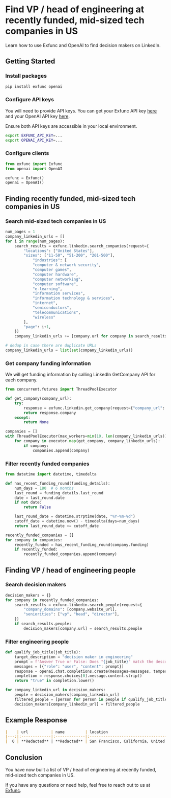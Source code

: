 # Find VP / head of engineering at recently funded, mid-sized tech companies in US

Learn how to use Exfunc and OpenAI to find decision makers on LinkedIn.

## Getting Started

### Install packages

```bash
pip install exfunc openai
```

### Configure API keys

You will need to provide API keys. You can get your Exfunc API key [here](https://exfunc.com) and your OpenAI API key [here](https://www.openai.com/).

Ensure both API keys are accessible in your local environment.

```bash
export EXFUNC_API_KEY=...
export OPENAI_API_KEY=...
```

### Configure clients

```python
from exfunc import Exfunc
from openai import OpenAI

exfunc = Exfunc()
openai = OpenAI()
```

## Finding recently funded, mid-sized tech companies in US

### Search mid-sized tech companies in US

```python
num_pages = 1
company_linkedin_urls = []
for i in range(num_pages):
    search_results = exfunc.linkedin.search_companies(request={
        "locations": ["United States"],
        "sizes": ["11-50", "51-200", "201-500"],
            "industries": [
            "computer & network security",
            "computer games",
            "computer hardware",
            "computer networking",
            "computer software",
            "e-learning",
            "information services",
            "information technology & services",
            "internet",
            "semiconductors",
            "telecommunications",
            "wireless"
        ],
        "page": i+1,
    })
    company_linkedin_urls += [company.url for company in search_results.companies]

# dedup in case there are duplicate URLs
company_linkedin_urls = list(set(company_linkedin_urls))
```

### Get company funding information

We will get funding information by calling LinkedIn GetCompany API for each company.

```python
from concurrent.futures import ThreadPoolExecutor

def get_company(company_url):
    try:
        response = exfunc.linkedin.get_company(request={"company_url": company_url})
        return response.company
    except:
        return None

companies = []
with ThreadPoolExecutor(max_workers=min(10, len(company_linkedin_urls))) as executor:
    for company in executor.map(get_company, company_linkedin_urls):
        if company:
            companies.append(company)
```

### Filter recently funded companies

```python
from datetime import datetime, timedelta

def has_recent_funding_round(funding_details):
    num_days = 180  # 6 months
    last_round = funding_details.last_round
    date = last_round.date
    if not date:
        return False

    last_round_date = datetime.strptime(date, "%Y-%m-%d")
    cutoff_date = datetime.now() - timedelta(days=num_days)
    return last_round_date >= cutoff_date

recently_funded_companies = []
for company in companies:
    recently_funded = has_recent_funding_round(company.funding)
    if recently_funded:
        recently_funded_companies.append(company)
```

## Finding VP / head of engineering people

### Search decision makers

```python
decision_makers = {}
for company in recently_funded_companies:
    search_results = exfunc.linkedin.search_people(request={
        "company_domains": [company.website_url],
        "seniorities": ["vp", "head", "director"],
    })
    if search_results.people:
        decision_makers[company.url] = search_results.people
```

### Filter engineering people

```python
def qualify_job_title(job_title):
    target_description = "decision maker in engineering"
    prompt = f'Answer True or False: Does "{job_title}" match the description: "{target_description}"?\n'
    messages = [{"role": "user", "content": prompt}]
    response = openai.chat.completions.create(messages=messages, temperature=0, model="gpt-4o-mini")
    completion = response.choices[0].message.content.strip()
    return "true" in completion.lower()

for company_linkedin_url in decision_makers:
    people = decision_makers[company_linkedin_url]
    filtered_people = [person for person in people if qualify_job_title(person.title)]
    decision_makers[company_linkedin_url] = filtered_people
```

## Example Response

```markdown
|    | url          | name         | location                                 | title                 | company_name   | company_url                                | experiences                                                                                                                                                                                                                         |
|---:|:-------------|:-------------|:-----------------------------------------|:----------------------|:---------------|:-------------------------------------------|:------------------------------------------------------------------------------------------------------------------------------------------------------------------------------------------------------------------------------------|
|  0 | **Redacted** | **Redacted** | San Francisco, California, United States | Head of Team Platform | Mercor         | https://www.linkedin.com/company/mercor-ai | [{'title': 'Head of Team Platform', 'company_name': 'Mercor', 'start_date': '2024-01-01', 'end_date': None}, {'title': 'Head of Mobile Engineering', 'company_name': 'POSH', 'start_date': '2021-03-01', 'end_date': '2021-12-01'}] |
```

## Conclusion

You have now built a list of VP / head of engineering at recently funded, mid-sized tech companies in US.

If you have any questions or need help, feel free to reach out to us at [Exfunc](https://exfunc.com).
